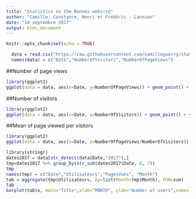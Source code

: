 ```yaml
---
title: "Statistics on the Rennes website"
author: "Camille, Constance, Henri et Frédéric - Lannion"
date: "14 septembre 2017"
output: html_document
---
```


```r
knitr::opts_chunk$set(echo = TRUE)
```
<!-- getting datas -->
```r
  data = read.csv("https://raw.githubusercontent.com/camilleguerry/stat-sur-le-site-de-Rennes/master/statistiques-de-frequentation-du-site-rennes-metropole-en-acces-libre.csv",sep=";")
  names(data) = c("Date","NumberOfVisitors","NumberOfPageViews")
```
##Number of page views
```r
library(ggplot2)
ggplot(data = data, aes(x=Date, y=NumberOfPageViews)) + geom_point() + ylab("Number of page views") + ggtitle("Number of page views (by user) in functions of the date")
```

##Number of visitors
```r
library(ggplot2)
ggplot(data = data, aes(x=Date, y=NumberOfVisitors)) + geom_point() + ylab("Number of visitor") + ggtitle("Number of visitor in functions of the date")
```

##Mean of page viewed per visitors
```r
library(ggplot2)
ggplot(data = data, aes(x=Date, y=NumberOfPageViews/NumberOfVisitors)) + geom_point() + ylab("Number of page views per visitors") + ggtitle("Number of page views per visitor in functions of the date")
```
```r
library(stringr)
dates2017 = data[str_detect(data$Date,"2017"),]
tmp=dates2017 %>% group_by(str_sub(dates2017$Date, 6, 7)) 
tmp
names(tmp) = c("Date","Utilisateurs","PagesVues", "Month")
tab = aggregate(tmp$Utilisateurs, by=list(Month=tmp$Month), FUN=sum)
tab
barplot(tab$x, main="Title",xlab="MONTH", ylab="Number of users",names.arg = c("Jan","Fe","Mar","Ap","M","J","J","A","S"))

```

